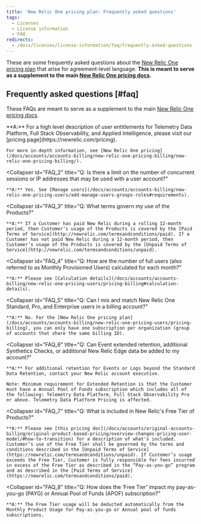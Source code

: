 ```yaml
---
title: 'New Relic One pricing plan: Frequently asked questions'
tags:
  - Licenses
  - License information
  - FAQ
redirects:
  - /docs/licenses/license-information/faq/frequently-asked-questions
---
```


These are some frequently asked questions about the [New Relic One pricing plan](/docs/accounts/accounts-billing/new-relic-one-pricing-users/pricing-billing) that arise for agreement-level language. **This is meant to serve as a supplement to the main [New Relic One pricing docs](/docs/accounts/accounts-billing/new-relic-one-pricing-users/pricing-billing).** 

## Frequently asked questions [#faq]

These FAQs are meant to serve as a supplement to the main [New Relic One pricing docs](/docs/accounts/accounts-billing/new-relic-one-pricing-users/pricing-billing).

<CollapserGroup>
  <Collapser
    id="FAQ_1"
    title="Q: Where can I find more information about New Relic One and related products?"
  >
    **A:** For a high level description of user entitlements for Telemetry Data Platform, Full Stack Observability, and Applied Intelligence, please visit our [pricing page](https://newrelic.com/pricing).

    For more in-depth information, see [New Relic One pricing](/docs/accounts/accounts-billing/new-relic-one-pricing-billing/new-relic-one-pricing-billing/).
  </Collapser>

  <Collapser
    id="FAQ_2"
    title="Q: Is there a limit on the number of concurrent sessions or IP addresses that may be used with a user account?"
  >
    **A:** Yes. See [Manage users](/docs/accounts/accounts-billing/new-relic-one-pricing-users/add-manage-users-groups-roles#requirements).
  </Collapser>

  <Collapser
    id="FAQ_3"
    title="Q: What terms govern my use of the Products?"
  >
    **A:** If a Customer has paid New Relic during a rolling 12-month period, then Customer’s usage of the Products is covered by the [Paid Terms of Service](http://newrelic.com/termsandconditions/paid). If a Customer has not paid New Relic during a 12-month period, then Customer’s usage of the Products is covered by the [Unpaid Terms of Service](http://newrelic.com/termsandconditions/unpaid).
  </Collapser>

  <Collapser
    id="FAQ_4"
    title="Q: How are the number of full users (also referred to as Monthly Provisioned Users) calculated for each month?"
  >
    **A:** Please see [Calculation details](/docs/accounts/accounts-billing/new-relic-one-pricing-users/pricing-billing#calculation-details).
  </Collapser>

  <Collapser
    id="FAQ_5"
    title="Q: Can I mix and match New Relic One Standard, Pro, and Enterprise users in a billing account?"
  >
    **A:** No. For the [New Relic One pricing plan](/docs/accounts/accounts-billing/new-relic-one-pricing-users/pricing-billing), you can only have one subscription per organization (group of accounts that share the same billing ID).
  </Collapser>

  <Collapser
    id="FAQ_6"
    title="Q: Can Event extended retention, additional Synthetics Checks, or additional New Relic Edge data be added to my account?"
  >
    **A:** For additional retention for Events or Logs beyond the Standard Data Retention, contact your New Relic account executive.

    Note: Minimum requirement for Extended Retention is that the Customer must have a Annual Pool of Funds subscription which includes all of the following: Telemetry Data Platform, Full Stack Observability Pro or above. Telemetry Data Platform Pricing is affected.
  </Collapser>

  <Collapser
    id="FAQ_7"
    title="Q: What is included in New Relic's Free Tier of Products?"
  >
    **A:** Please see [this pricing doc](/docs/accounts/original-accounts-billing/original-product-based-pricing/overview-changes-pricing-user-model/#how-to-transition) for a description of what's included. Customer’s use of the Free Tier shall be governed by the terms and conditions described in the [Unpaid Terms of Service](https://newrelic.com/termsandconditions/unpaid). If Customer’s usage exceeds the Free Tier, Customer is fully responsible for fees incurred in excess of the Free Tier as described in the “Pay-as-you-go” program and as described in the [Paid Terms of Service](https://newrelic.com/termsandconditions/paid).
  </Collapser>

  <Collapser
    id="FAQ_8"
    title="Q: How does the ‘Free Tier’ impact my pay-as-you-go (PAYG) or Annual Pool of Funds (APOF) subscription?"
  >
    **A:** The Free Tier usage will be deducted automatically from the Monthly Product Usage for Pay-as-you-go or Annual pool of funds subscriptions.
  </Collapser>
</CollapserGroup>
